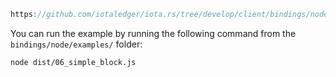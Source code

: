 
<DotEnvWarning />

```ts reference
https://github.com/iotaledger/iota.rs/tree/develop/client/bindings/nodejs/examples/06_simple_block.ts
```

You can run the example by running the following command from the `bindings/node/examples/` folder:

```bash
node dist/06_simple_block.js
```
